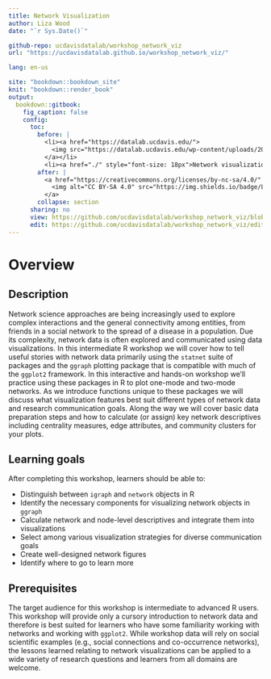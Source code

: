 ```yaml
---
title: Network Visualization
author: Liza Wood
date: "`r Sys.Date()`"

github-repo: ucdavisdatalab/workshop_network_viz
url: "https://ucdavisdatalab.github.io/workshop_network_viz/"

lang: en-us

site: "bookdown::bookdown_site"
knit: "bookdown::render_book"
output:
  bookdown::gitbook:
    fig_caption: false
    config:
      toc:
        before: |
          <li><a href="https://datalab.ucdavis.edu/">
            <img src="https://datalab.ucdavis.edu/wp-content/uploads/2019/07/datalab-logo-full-color-rgb-1.png" style="height: 100%; width: 100%; object-fit: contain" />
          </a></li>
          <li><a href="./" style="font-size: 18px">Network visualization</a></li>
        after: |
          <a href="https://creativecommons.org/licenses/by-nc-sa/4.0/" target="_blank">
            <img alt="CC BY-SA 4.0" src="https://img.shields.io/badge/License-CC%20BY--NC--SA%204.0-lightgrey.svg" style="float: right; padding-right: 10px;" />
          </a>
        collapse: section
      sharing: no
      view: https://github.com/ucdavisdatalab/workshop_network_viz/blob/master/%s
      edit: https://github.com/ucdavisdatalab/workshop_network_viz/edit/master/%s
---
```


# Overview {-}

## Description  

Network science approaches are being increasingly used to explore complex interactions and the general connectivity among entities, from friends in a social network to the spread of a disease in a population. Due its complexity, network data is often explored and communicated using data visualizations. In this intermediate R workshop we will cover how to tell useful stories with network data primarily using the `statnet` suite of packages and the `ggraph` plotting package that is compatible with much of the `ggplot2` framework. In this interactive and hands-on workshop we'll practice using these packages in R to plot one-mode and two-mode networks. As we introduce functions unique to these packages we will discuss what visualization features best suit different types of network data and research communication goals. Along the way we will cover basic data preparation steps and how to calculate (or assign) key network descriptives including centrality measures, edge attributes, and community clusters for your plots.

## Learning goals 

After completing this workshop, learners should be able to:  

- Distinguish between `igraph` and `network` objects in R
- Identify the necessary components for visualizing network objects in `ggraph`
- Calculate network and node-level descriptives and integrate them into visualizations
- Select among various visualization strategies for diverse communication goals
- Create well-designed network figures 
- Identify where to go to learn more  


## Prerequisites

The target audience for this workshop is intermediate to advanced R users. This workshop will provide only a cursory introduction to network data and therefore is best suited for learners who have some familiarity working with networks and working with `ggplot2`. While workshop data will rely on social scientific examples (e.g., social connections and co-occurrence networks), the lessons learned relating to network visualizations can be applied to a wide variety of research questions and learners from all domains are welcome.
